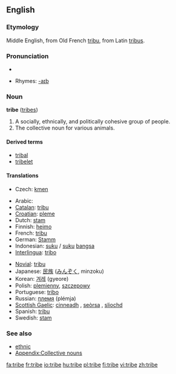 ==English==
===Etymology===
Middle English, from Old French [[tribu]], from Latin [[tribus]].

===Pronunciation===
*{{audio|en-us-tribe.ogg|Audio (US)}}

*Rhymes: [[Rhymes:English:-aɪb|-aɪb]]

=== Noun ===
'''tribe''' ([[tribes]])

# A socially, ethnically, and politically cohesive group of people.
# The collective noun for various animals.

====Derived terms====
*[[tribal]]
*[[tribelet]]

====Translations====
{{trans-top|group of people}}
*Czech: [[kmen]] {{m}}
{{trans-mid}}
{{trans-bottom}}
{{top}}
*Arabic: {{ARchar|[[قبيلة]]}} {{f}}
*[[Catalan]]: [[tribu]] {{f}}
*[[Croatian]]: [[pleme]] {{n}}
*Dutch: [[stam]] {{m}}
*Finnish: [[heimo]]
*French: [[tribu]] {{f}}
*German: [[Stamm]] {{m}}
*Indonesian: [[suku]] / [[suku]] [[bangsa]]
*[[Interlingua]]: [[tribo]]
{{mid}}
*[[Novial]]: [[tribu]]
*Japanese: [[民族]] ([[みんぞく]], minzoku)
*Korean: [[겨레]] (gyeore)
*Polish: [[plemienny]], [[szczepowy]]
*Portuguese: [[tribo]] {{f}}
*Russian: [[племя]] (plémja) {{n}}
*[[Scottish Gaelic]]: [[cinneadh]] {{m}}, [[seòrsa]] {{m}}, [[sliochd]] {{m}}
*Spanish: [[tribu]] {{f}}
*Swedish: [[stam]]
{{bottom}}

=== See also ===
*[[ethnic]]
*[[Appendix:Collective nouns]]
[[fa:tribe]]
[[fr:tribe]]
[[io:tribe]]
[[hu:tribe]]
[[pl:tribe]]
[[fi:tribe]]
[[vi:tribe]]
[[zh:tribe]]